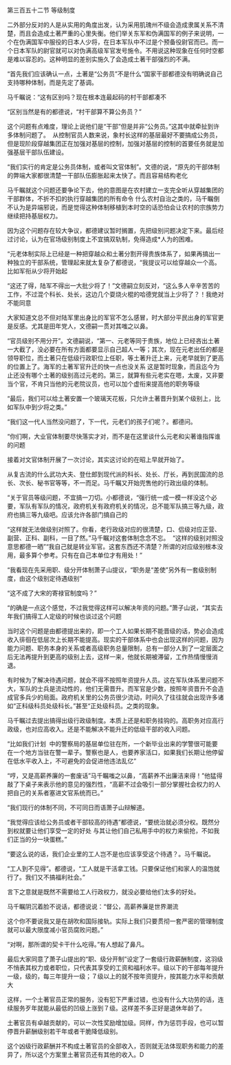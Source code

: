 

第三百五十二节 等级制度

二外部分反对的人是从实用的角度出发，认为采用肌瑰州不级会造成隶属关系不清楚，而且会造成土著严重的心里失衡。他们举关东军和伪满国军的例子来说明，一个在伪满国军中服役的日本人少将，在日本军队中不过是个预备役尉官而已。而一个日本军队的尉官就可以对伪满高级军官发号施令。不用说这种现象在任何时空都是难以容忍的。这种明显的差别实施久了会造成土著干部强烈的不满。

“首先我们应该确认一点，土著是“公务员”不是什么“国家干部都德没有明确说自己支持哪种体制，而是先定了基调。

马千瞩说：“这有区别吗？现在根本连最起码的村干部都凑不

“区别当然是有的都德说，“村干部算不算公务员？”

这个问题有点难度，理论上说他们是“干部”但是并非“公务员。”这其中就牵扯到许多体制问题了。  从控制官员人数来说，象村长这样的基层最好不要搞成公务员，但是现阶段穿越集团正在加强对基层的控制，加强对基层的控制的首要任务就是加强基层干部队伍建设。

“我们实行的肯定是公务员体制，或者叫文官体制”。文德的说，“原先的干部体制的弊端大家都很清楚一干部队伍膨胀起来太快了。而且容易结构老化

马千瞩就这个问题还要争论下去，他的意图是在农村建立一支完全听从穿越集团的干部群体，不折不扣的执行穿越集团的所有命令 什么农村自治之类的，马千瞩倒不认为是异端邪说，而是觉得这种体制移植到本时空的话恐怕会让农村的宗族势力继续把持基层权力。

因为这个问题存在较大争议，都德建议暂时搁置，先把级别问题决定下来。最后经过讨论，认为在官场级别制度上不宜搞双轨制，免得造成*人为的困难。

“元老体制实际上已经是一种把穿越众和土著分割开得贵族体系了，如果再搞出一种独立的干部系统，管理起来就太复杂了都德说，“我提议可以给穿越众一个高。比如军衔从少将开始起

“这还了得，陆军不得出一大批少将了！”文德嗣立刻反对，“这么多人辛辛苦苦的工作，不过混个科长、处长，这边几个耍烧火棍的哈德党就当上少将了？！我绝对不能同意

大家知道文总不但对陆军里出身比的军官不怎么感冒，时大部分平民出身的军官更是反感。尤其是田年党人，文德嗣一贯对其嗤之以鼻。

“官员级别不用分开”。文德嗣说，“第一、元老等同于贵族，地位上已经吝出土著一大截了，没必要在所有方面都要显示自己超人一等；其次，现在元老出任的都是领导职位，而土著只在低级行政职位上任职，等土著升迁上来，元老早就到了更高的位置上了。海军的土著军官升迁的快一点也没关系 这是暂时现象，而且迄今为止还没有哪个土著的级别高过元老的。第三，就算有些元老实在嗯，太废，又非要当个官，不肯只当他的元老院议员，也可以加个虚衔来提高他的职务等级

“最后，我们可以给土著安置一个玻璃天花板，只允许土著晋升到某个级别上，比如军队中到少将之类。”

“我们这一代人当然没问题了，下一代，元老们的孩子们呢？。都德问。

“你们啊，大业官体制要尽快落实才对，而不是在这里谈什么元老和尖著谁指挥谁的问题

接着对文官体制开展了一次讨论，其实这讨论的在昭上早就开始了。

从复古流的什么武功大夫、登仕郎到现代派的科长、处长、厅长，再到民国流的总长、次长、秘书官等等，不一而足。马千瞩又开始兜售他的行政出级的体制。

“关于官员等级问题，不宜搞一刀切。小都德说，“强行统一成一模一样没这个必要，军队有军队的情况，政府机关有政府机关的情况，总不能军队搞三等九级，政府也搞三等九级吧。应该允许各部门搞自己的

“这样就无法做级别对照了。你看，老行政级对应的很清楚，口、侣级对应正营、副营、正科、副科，一目了然。”马千瞩对这套体制念念不忘。  “这样的级别对照没意思都德一晒”“我自己就是转业军官。这套东西还不清楚？所谓的对应级别根本没用，最多算个参考。只有在自己本单位才有用处！”

“我看现在先采用职、级分开体制萧子山提议，“职务是“差使”另外有一套级别制度，由这个级别定待遇级别”

“这不成了大宋的寄禄官制度吗？”

“的确是一点这个感觉，不过我觉得这样可以解决年资的问题。”萧子山说，“其实去年我们搞得工人定级的时候也谈过这个问题

当时这个问题是由都德提出来的，即一个工人如果长期不能晋级的话，势必会造成收入徘徊在低层次上长期不能提高。现实的干部体系中也会出现这样的问题，因为能力问题、职务本身的关系或者高级职务总量限制，总有一部分人到了一定层面之后无法再提升到更高的级别上去，这样一来，他就长期被滞留，工作热情慢慢消退。

有时候为了解决待遇问题，就会不得不按照年资提升人员。这在军队体系里问题不大，军队的士兵是流动性的，他们无需晋升。而军官是少数，按照年资晋升不会造成官多兵少的局面。政府机关里的公务员很少流动，时间久了往往就会出现许多诸如“正科级科员处级科长。”甚至“正处级科员。之类的现象。

马千瞩过去提出搞得出级行政级制度。本质上还是和职务挂钩的。高职务对应高行政级，也对应高收入。还是不能解决不能升迁的低级干部的收入问题。

“比如我们计划  中的警察局的基层单位驻在所，一个新毕业出来的学警很可能要在一个地方当驻在警一辈子。警察也是人，也要养家活口，如果我们长期让他停留在低水平收入上，不可避免的会促进他违法乱亿”

“哼，又是高薪养廉的一套废话”马千瞩嗤之以鼻，“高薪养不出廉洁来得！”他猛得敲了下桌子来表示他的意见的强烈性，“高薪不过会吸引一部分掌握社会权力的人把自己的关系者塞进文官系统而已。”

“我们现行的体制不同，不可同日而语萧子山辩解道。

“我觉得应该给公务员或者干部较高的待遇”都德说，“要统治就必须分权。既然分到权就要让他们享受一定的好处 与其让他们自己私用手中的权力来偷抢，不如我们正当的分一块蛋糕。”

“要这么说的话，我们企业里的工人岂不是也应该享受这个待遇？。马千瞩说。

“工人到不见得”。都德说，“工人就是干活拿工钱。只要保证他们和家人的温饱就行了。我们又不搞福利社会。”

言下之意就是既然不需要给工人行政权力，就没必要给他们太多的好处。

马千瞩阴沉着脸不说话，都德说说：“督公，高薪养廉是世界潮流

这个你不要说我又是在胡吹和国际接轨。实际上我们只要贯彻一套严密的管理制度就可以最大限度减小官员腐败问题。”

“对啊，那所谓的契卡干什么吃得。”有人想起了鼻凡。

最后大家同意了萧子山提出的“职、级分开制”设定了一套级行政薪酬制度，这羽级不悄表其权力或者职位，只代表其享受的工资和福利水平。级以下的干部每年提升一级，级的，每三年提升一级；７级以上的就不按年资提升，按其能力水平和贡献大

这样，一个土著官员正常的服务，没有犯下严重过错，也没有什么大功劳的话，连续服务歹年就能从最低的凹级上涨到７级。这样差不多正好是退休年龄了。

土著官员有卓越贡献的，可以一次性奖励增加级。同样，作为惩罚手段，也可以暂停晋升薪酬级别若干年或者干脆降低级别。

这个凶级行政薪酬并不构成土著官员的全部收入，否则就无法体现职务和能力的差异了，所以这个方案里土著官员还有其他的收入。D

